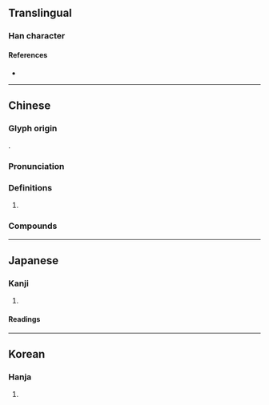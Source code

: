 {{character info/new}}
==Translingual==

===Han character===
{{Han char|rn=9|rad=人|as=05|sn=7|four=27233|canj=OHEY|ids=⿰亻冬}}

====References====
* {{Han ref|kx=0099.120|dkj=00522|dj=0211.030|hdz=10137.070|uh=4F5F|ud=20319|bh=CA63|bd=51811}}

----

==Chinese==
{{zh-forms}}

===Glyph origin===
{{Han etym}}
{{Han compound|人|冬|ls=psc|c1=s|c2=p|t1=man}}. 

===Pronunciation===
{{zh-pron
|m=tóng
|c=tung4
|mc=y
|oc=y
|ma=
|cat=pn
}}

===Definitions===
{{zh-hanzi}}

# {{surname|zh}}

===Compounds===
{{zh-der|佟夷}}

----

==Japanese==

===Kanji===
{{ja-kanji|grade=|rs=人05}}

# {{rfdef|ja|sort=人05}}

====Readings====
{{ja-readings
|goon=ず<づ
|kanon=とう
}}

----

==Korean==

===Hanja===
{{ko-hanja|hangeul=퉁|rv=tung|mr=t'ung}}

# {{rfdef|ko|sort=人05}}